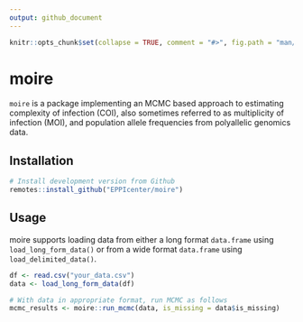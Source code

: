 ```yaml
---
output: github_document
---
```


```r
knitr::opts_chunk$set(collapse = TRUE, comment = "#>", fig.path = "man/figures/")
```

# moire <img src="man/figures/moire_web_logo.svg" align="right" alt=""/>


`moire` is a package implementing an MCMC based approach to estimating complexity of infection (COI), also sometimes referred to as multiplicity of  infection (MOI), and population allele frequencies from polyallelic genomics data.

## Installation

```r
# Install development version from Github
remotes::install_github("EPPIcenter/moire")
```

## Usage

moire supports loading data from either a long format `data.frame` using `load_long_form_data()` or from a wide format `data.frame` using `load_delimited_data()`.

```r
df <- read.csv("your_data.csv")
data <- load_long_form_data(df)

# With data in appropriate format, run MCMC as follows
mcmc_results <- moire::run_mcmc(data, is_missing = data$is_missing)
```
